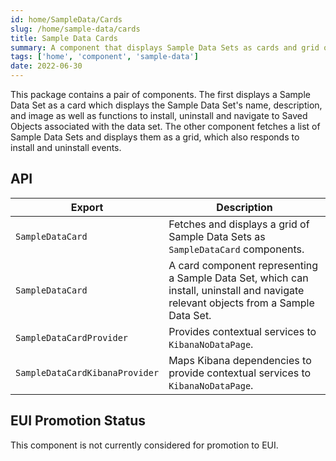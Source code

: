 ```yaml
---
id: home/SampleData/Cards
slug: /home/sample-data/cards
title: Sample Data Cards
summary: A component that displays Sample Data Sets as cards and grid of cards.
tags: ['home', 'component', 'sample-data']
date: 2022-06-30
---
```


This package contains a pair of components.  The first displays a Sample Data Set as a card which displays the Sample Data Set's name, description, and image as well as functions to install, uninstall and navigate to Saved Objects associated with the data set.  The other component fetches a list of Sample Data Sets and displays them as a grid, which also responds to install and uninstall events.

## API

| Export | Description |
|---|---|
| `SampleDataCard` | Fetches and displays a grid of Sample Data Sets as `SampleDataCard` components. |
| `SampleDataCard` | A card component representing a Sample Data Set, which can install, uninstall and navigate relevant objects from a Sample Data Set. |
| `SampleDataCardProvider` | Provides contextual services to `KibanaNoDataPage`. |
| `SampleDataCardKibanaProvider` | Maps Kibana dependencies to provide contextual services to `KibanaNoDataPage`. |

## EUI Promotion Status

This component is not currently considered for promotion to EUI.

